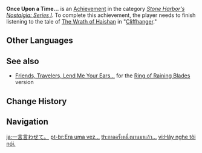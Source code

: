 {{Achievement Infobox
|title        = 
|id           = 84507
|order id     = 4032
|category     = Stone Harbor's Nostalgia: Series I
|description  = Finish listening to the tale of [[The Wrath of Haishan]] in "[[Cliffhanger]]."
|requirements = 
|primogems    = 5
|tracking     = 
}}
'''Once Upon a Time...''' is an [[Achievement]] in the category ''[[Stone Harbor's Nostalgia: Series I]]''. To complete this achievement, the player needs to finish listening to the tale of [[The Wrath of Haishan]] in "[[Cliffhanger]]."
<!--
==Trivia==

==Video Guides==
{{EVT
|video1   = 
|caption1 = 
}}
-->
==Other Languages==
{{Other Languages
|en      = Once Upon a Time...
|zhs     = 且听我一言。
|zhs_rm  = Qiě Tīng Wǒ Yī Yán.
|zht     = 且聽我一言。
|zht_rm  = Qiě Tīng Wǒ Yī Yán.
|zh_tl   = Please Lend Me Your Ear.
|ja      = 一言言わせて。
|ja_rm   = Hitokoto Iwasete.
|ja_tl   = Listen to a Few Words.
|ko      = 내 말 한번 들어봐
|ko_rm   = Nae Mal Hanbeon Deureobwa
|ko_tl   = Listen to Me
|es      = Érase una vez...
|es_tl   = Once Upon a Time...
|fr      = Il était une fois...
|fr_tl   = Once Upon a Time...
|ru      = Давным-давно, в далёком-далёком царстве...
|ru_tl   = Once Upon a Time, In a Kingdom Far, Far Away...
|th      = กาลครั้งหนึ่งนานมาแล้ว...
|th_rm   = 
|th_tl   = 
|vi      = Hãy nghe tôi nói.
|vi_tl   = 
|de      = Hör mir gut zu.
|de_tl   = Listen to Me Carefully.
|id      = Untuk Mendengar Ceritaku.
|id_tl   = To Hear My Story.
|pt      = Era uma vez...
|pt_tl   = 
|tr      = Evvel Zaman İçinde...
|tr_tl   = 
|it      = C'era una volta...
|it_tl   = 
}}

==See also==
* [[Friends, Travelers, Lend Me Your Ears...]] for the [[Ring of Raining Blades (I)|Ring of Raining Blades]] version

==Change History==
{{Change History|1.0}}
<!--
==References==
{{Reflist}}
-->
==Navigation==
{{Achievement Navbox|Stone Harbor's Nostalgia: Series I}}

[[ja:一言言わせて。]]
[[pt-br:Era uma vez...]]
[[th:กาลครั้งหนึ่งนานมาแล้ว...]]
[[vi:Hãy nghe tôi nói.]]